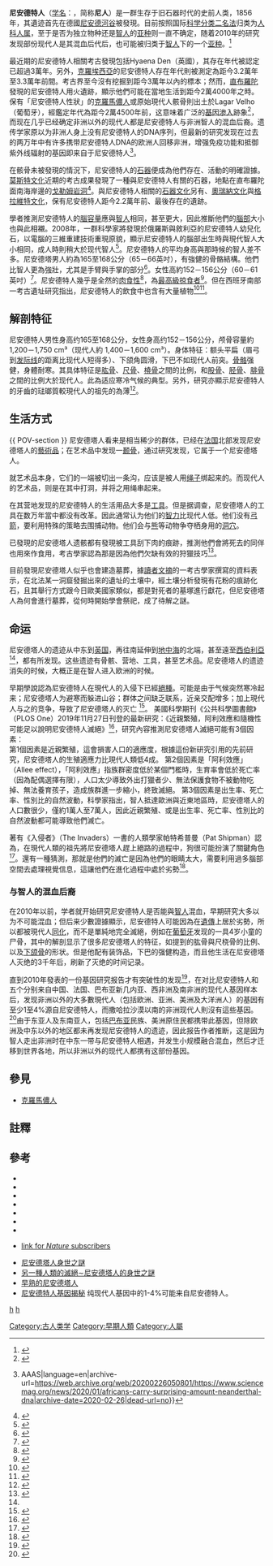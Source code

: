 {{expert-subject|time=2018-07-15T13:12:36+00:00}}
{{noteTA
|T=zh-hans:尼安德特人; zh-tw:尼安德塔人; zh-hk:尼安德塔人;
|1=zh-hans:尼安德特人; zh-tw:尼安德塔人; zh-hk:尼安德塔人
}}
{{Speciesbox
| genus = Homo
| species = neanderthalensis
| fossil_range = {{Fossil range|0.43|0.025}}中[[更新世|更新世]]-晚[[更新世|更新世]]
| image= Homo sapiens neanderthalensis.jpg
| image_caption = ''H. neanderthalensis''，法國[[聖沙拜爾|聖沙拜爾]]
| extinct = 是
| image2 = Neanderthalensis.jpg
| image2_alt = 90px
| image2_caption = 尼安德塔人的骨骼，[[美國自然歷史博物館|美國自然歷史博物館]]
| authority = {{link-en|威廉·金 (地質學家)|William King (geologist)|King}}, 1864
| synonyms = 
*{{nowrap|''Palaeoanthropus neanderthalensis''}}<br>{{small|(King, 1864)}}
*''Homo sapiens neanderthalensis''<br>{{small|(King, 1864)}}
|range_map = Range_of_NeanderthalsAColoured.png
|range_map_caption = 尼安德特人的分布範圍。東、北部的範圍可能係為延展部分，以涵蓋[[阿爾泰山脈|阿爾泰山脈]]的Okladnikov洞與[[烏拉山脈|烏拉山脈]]的Mamotnaia。
}}
{{各地中文名
 | 名詞 = 尼安德塔人<!-- 相關名詞，填一個即可，將隨條目語言變種進行字詞轉換 -->
 | 圖像 = <!-- 圖檔名稱（省略File:字頭） -->
 | 說明 = <!-- 圖檔說明，將隨條目語言變種進行字詞轉換 -->
 | 大陆 = 尼安德特人
 | 臺灣 = 尼安德塔人
 | 香港 = 尼安德塔人
 | 澳門 =
 |新加坡= 
 | 大馬 =
 | 何地 = 
 | 其他 = 
 | 何地2 = 
 | 其他2 = 
 | navbar= <!-- 填任意字符以顯示navbar -->
}}
'''尼安德特人'''（[[学名|学名]]：''{{lang|la|Homo neanderthalensis}}''，简称'''尼人'''）是一群生存于旧石器时代的史前人类，1856 年，其遺迹首先在德國[[尼安德河谷|尼安德河谷]]被發現。目前按照国际[[科学分类|科学分类]][[二名法|二名法]]归类为[[人科|人科]][[人属|人属]]，至于是否为独立物种还是[[智人|智人]]的[[亚种|亚种]]则一直不确定，随着2010年的研究发现部份现代人是其混血后代后，也可能被归类于[[智人|智人]]下的一个[[亚种|亚种]]。<ref>{{Cite journal|title=Hominids and hybrids: The place of Neanderthals in human evolution|author=|url=http://www.pnas.org/cgi/pmidlookup?view=long&pmid=10377375|last=Tattersall|first=I.|last2=Schwartz|first2=J. H.|date=1999-06-22|journal=Proceedings of the National Academy of Sciences|issue=13|doi=10.1073/pnas.96.13.7117|others=|year=|volume=96|page=|pages=7117–7119|language=en|issn=0027-8424|pmid=|quote=Thus, although many students of human evolution have lately begun to look favorably on the view that these distinctive hominids merit species recognition in their own right as ''H. neanderthalensis'' (e.g., refs. 4 and 5), at least as many still regard them as no more than a variant of our own species, ''H. sapiens''.}}</ref>

最近期的尼安德特人相關考古發現包括Hyaena Den（英國），其存在年代被認定已超過3萬年。另外，[[克羅埃西亞|克羅埃西亞]]的尼安德特人存在年代則被測定為距今3.2萬年至3.3萬年前間。考古界至今沒有挖掘到距今3萬年以內的標本；然而，[[直布羅陀|直布羅陀]]發現的尼安德特人用火遺跡，顯示他們可能在當地生活到距今2萬4000年之時。保有「尼安德特人性狀」的[[克羅馬儂人|克羅馬儂人]]或原始現代人骸骨則出土於Lagar Velho（葡萄牙），經鑑定年代為距今2萬4500年前，这意味着广泛的[[基因渗入|基因渗入]]跡象<ref>{{Cite journal|title=The early Upper Paleolithic human skeleton from the Abrigo do Lagar Velho (Portugal) and modern human emergence in Iberia|url=http://www.pnas.org/cgi/pmidlookup?view=long&pmid=10377462|last=Duarte|first=C.|last2=Mauricio|first2=J.|date=1999-06-22|journal=Proceedings of the National Academy of Sciences|issue=13|doi=10.1073/pnas.96.13.7604|volume=96|pages=7604–7609|language=en|issn=0027-8424|last3=Pettitt|first3=P. B.|last4=Souto|first4=P.|last5=Trinkaus|first5=E.|last6=van der Plicht|first6=H.|last7=Zilhao|first7=J.}}</ref>，而现在几乎已经确定非洲以外的现代人都是尼安德特人与非洲智人的混血后裔。遗传学家原以为非洲人身上没有尼安德特人的DNA序列，但最新的研究发现在过去的两万年中有许多携带尼安德特人DNA的欧洲人回移非洲，增强免疫功能和抵御紫外线辐射的基因即来自于尼安德特人<ref>{{Cite web|title=Africans carry surprising amount of Neanderthal DNA|url=https://www.sciencemag.org/news/2020/01/africans-carry-surprising-amount-neanderthal-dna|accessdate=2020-03-10|date=2020-01-30|last=PriceJan. 30|first=Michael|work=Science {{!}} AAAS|language=en|archive-url=https://web.archive.org/web/20200226050801/https://www.sciencemag.org/news/2020/01/africans-carry-surprising-amount-neanderthal-dna|archive-date=2020-02-26|dead-url=no}}</ref>。

在骸骨未被發現的情況下，尼安德特人的[[石器|石器]]便成為他們存在、活動的明確證據。[[莫斯特文化|莫斯特文化]]近期的考古成果發現了一種與尼安德特人有關的石器，地點在直布羅陀面南海岸邊的[[戈勒姆岩洞|戈勒姆岩洞]]<ref>{{Cite journal|title=Late survival of Neanderthals at the southernmost extreme of Europe|url=https://www.nature.com/articles/nature05195|last=Finlayson|first=Clive|last2=Giles Pacheco|first2=Francisco|date=2006-10|journal=Nature|issue=7113|doi=10.1038/nature05195|volume=443|pages=850–853|language=en|issn=1476-4687|last3=Rodríguez-Vidal|first3=Joaquín|last4=Fa|first4=Darren A.|last5=María Gutierrez López|first5=José|last6=Santiago Pérez|first6=Antonio|last7=Finlayson|first7=Geraldine|last8=Allue|first8=Ethel|last9=Baena Preysler|first9=Javier|author=|access-date=2020-03-10|archive-url=https://web.archive.org/web/20200515151033/https://www.nature.com/articles/nature05195|archive-date=2020-05-15|dead-url=no}}</ref>。與尼安德特人相關的[[考古学文化|石器文化]]另有{{le|沙泰尔佩伦文化|Châtelperronian}}、[[奧瑞納文化|奧瑞納文化]]與[[格拉維特文化|格拉維特文化]]，保有尼安德特人距今2.2萬年前、最後存在的遺跡。

學者推測尼安德特人的[[腦容量|腦容量]]應與[[智人|智人]]相同，甚至更大，因此推斷他們的[[腦部|腦部]]大小也與此相襯。2008年，一群科學家將發現於俄羅斯與敘利亞的尼安德特人幼兒化石，以電腦的三維重建技術重現原貌，顯示尼安德特人的腦部出生時與現代智人大小相同，成人時則稍大於现代智人<ref>{{cite web|title=Neanderthal Brain Size at Birth Sheds Light on Human Evolution|url=http://blogs.nationalgeographic.com/blogs/news/chiefeditor/2008/09/neanderthal.html|accessdate=2009-09-19|author=|date=2008-09-09|format=|publisher=National Geographic|language=|archiveurl=https://web.archive.org/web/20090305133237/http://blogs.nationalgeographic.com/blogs/news/chiefeditor/2008/09/neanderthal.html|archivedate=2009-03-05|deadurl=yes}}</ref>。尼安德特人的平均身高與那時候的智人差不多。尼安德塔男人約為165至168公分（65－66英吋），有強健的骨骼結構。他們比智人更為強壯，尤其是手臂與手掌的部分<ref>{{cite web |url=http://www.bbc.co.uk/nature/wildfacts/factfiles/459.shtml |title=Science & Nature — Wildfacts — Neanderthal |publisher=BBC |date= |accessdate=2009-06-21 |archive-url=https://archive.today/20120719153404/http://www.bbc.co.uk/nature/life/Neanderthal |archive-date=2012-07-19 |dead-url=no }}</ref>。女性高約152－156公分（60－61英吋）<ref>{{Cite journal|title=Body height, body mass and surface area of the Neanderthals|url=https://www.ncbi.nlm.nih.gov/pubmed/9850627|last=Helmuth|first=H.|date=1998|journal=Zeitschrift Fur Morphologie Und Anthropologie|issue=1|volume=82|pages=1–12|issn=0044-314X|pmid=9850627|author=|access-date=2020-03-10|archive-url=https://web.archive.org/web/20200515151048/https://www.ncbi.nlm.nih.gov/pubmed/9850627|archive-date=2020-05-15|dead-url=no}}</ref>。尼安德特人幾乎是全然的[[肉食性|肉食性]]<ref>{{Cite journal|title=Neanderthal diet at Vindija and Neanderthal predation: The evidence from stable isotopes|url=http://www.pnas.org/cgi/doi/10.1073/pnas.120178997|last=Richards|first=M. P.|last2=Pettitt|first2=P. B.|date=2000-06-20|journal=Proceedings of the National Academy of Sciences|issue=13|doi=10.1073/pnas.120178997|volume=97|pages=7663–7666|language=en|issn=0027-8424|pmc=PMC16602|pmid=10852955|last3=Trinkaus|first3=E.|last4=Smith|first4=F. H.|last5=Paunovic'|first5=M.|last6=Karavanic'|first6=I.}}</ref>，為[[頂級掠食者|最高級掠食者]]<ref>{{Cite journal|title=On the narrow dip structure at 1.9 GeV/c2 in diffractive photoproduction|url=http://www.sciencedirect.com/science/article/pii/S0370269303016769|last=Frabetti|first=P. L.|last2=Cheung|first2=H. W. K.|date=2004-01-08|journal=Physics Letters B|issue=3|doi=10.1016/j.physletb.2003.10.071|volume=578|pages=290–296|language=en|issn=0370-2693|pmc=1821096|pmid=17113065|last3=Cumalat|first3=J. P.|last4=Dallapiccola|first4=C.|last5=Ginkel|first5=J. F.|last6=Johns|first6=W. E.|last7=Nehring|first7=M. S.|last8=Vaandering|first8=E. W.|last9=Butler|first9=J. N.|author=|access-date=2020-03-10|archive-url=https://web.archive.org/web/20150330025554/http://www.sciencedirect.com/science/article/pii/S0370269303016769|archive-date=2015-03-30|dead-url=no}}</ref>。但在西班牙南部一考古遺址研究指出，尼安德特人的飲食中也含有大量植物<ref>{{Cite news|title=Neanderthals 'cooked vegetables'|url=https://www.bbc.com/news/science-environment-12071424|newspaper=BBC News|date=2010-12-27|accessdate=2020-03-10|language=en-GB|first=Pallab|last=Ghosh|archive-url=https://web.archive.org/web/20200515151203/https://www.bbc.com/news/science-environment-12071424|archive-date=2020-05-15|dead-url=no}}</ref><ref name="Example2006">{{Cite journal|title=Microfossils in calculus demonstrate consumption of plants and cooked foods in Neanderthal diets (Shanidar III, Iraq; Spy I and II, Belgium)|url=http://www.pnas.org/cgi/doi/10.1073/pnas.1016868108|last=Henry|first=A. G.|last2=Brooks|first2=A. S.|date=2011-01-11|journal=Proceedings of the National Academy of Sciences|issue=2|doi=10.1073/pnas.1016868108|volume=108|pages=486–491|language=en|issn=0027-8424|pmc=PMC3021051|pmid=21187393|last3=Piperno|first3=D. R.}}</ref>。

== 解剖特征 ==
尼安德特人男性身高约165至168公分，女性身高约152－156公分，颅骨容量約 1,200－1,750 cm³（现代人約 1,400－1,600 cm³）。身体特征：额头平扁（眉弓到[[发际线|发际线]]的距离比现代人短得多）、下颌角圆滑，下巴不如现代人前突。[[骨骼|骨骼]]强健，身體耐寒。其具体特征是[[肱骨|肱骨]]、[[尺骨|尺骨]]、[[橈骨|橈骨]]之間的比例，和[[股骨|股骨]]、[[胫骨|胫骨]]、[[腓骨|腓骨]]之間的比例大於现代人。此為适应寒冷气候的典型。另外，研究亦顯示尼安德特人的牙齒的琺瑯質較現代人的祖先的為薄<ref>{{cite journal |url=http://news.sciencemag.org/archaeology/2015/04/sophisticated-tools-may-have-spelled-doom-neandertals?utm_source=twitter&utm_medium=social&utm_campaign=twitter |title=Sophisticated tools may have spelled doom for Neandertals |trans_title=更巧妙的工具宣告了尼安德特人的末日嗎？ |accessdate=2015-04-24 |date=2015-04-23 |language=en }}</ref>。

== 生活方式 ==
{{ POV-section }}{{Refimprove section}}
尼安德塔人看来是相当稀少的群体，已经在[[法国|法国]]北部发现尼安德塔人的[[藝術品|藝術品]]；在艺术品中发现一[[颞骨|颞骨]]，通过研究发现，它属于一个尼安德塔人。

就艺术品本身，它们的一端被切出一条沟，应该是被人用[[绳子|绳子]]绑起来的。而现代人的艺术品，则是在其中打洞，并将之用绳串起来。

在其营地发现的尼安德特人的生活用品大多是[[工具|工具]]。但是据调查，尼安德塔人的工具在数万年當中都没有改革。因此通常认为他们的[[智力|智力]]比现代人低。他们没有[[弓箭|弓箭]]，要利用特殊的策略去围捕动物。他们会与[[熊|熊]]等动物争夺栖身用的[[洞穴|洞穴]]。

已發現的尼安德塔人遗骸都有發現被工具刮下肉的痕跡，推測他們會將死去的同伴也用來作食用，考古學家認為那是因為他們欠缺有效的狩獵技巧<ref name=NatGeoMagTW>{{cite journal |title=尼安德特人 |journal=National Geographic| date=2008-10 }}</ref>。

目前發現尼安德塔人似乎也會建造墓葬，據[[讀者文摘|讀者文摘]]的一考古學家撰寫的資料表示，在北法某一洞窟發掘出來的遺址的土壤中，經土壤分析發現有花粉的痕跡化石，且其舉行方式跟今日歐美國家類似，都是對死者的墓塚進行獻花，但尼安德塔人為何會進行墓葬，從何時開始學會祭祀，成了待解之謎。

== 命运 ==
尼安德塔人的遗迹从中东到[[英国|英国]]，再往南延伸到[[地中海|地中海]]的北端，甚至遠至[[西伯利亞|西伯利亞]]<ref name=NatGeoMagTW />，都有所发现。这些遗迹有骨骸、营地、工具，甚至艺术品。尼安德塔人的遗迹消失的时候，大概正是在智人进入欧洲的时候。

早期學說認為尼安德特人在現代人的入侵下已經[[絕種|絕種]]。可能是由于气候突然寒冷起来；尼安德塔人为避寒而躲进山谷；群体之间缺乏联系，近亲交配增多；加上現代人与之的竞争，导致了尼安德塔人的灭亡
<ref>{{cite news |title=智人崛起導致尼安德塔人滅絕？最新科學研究：近親繁殖加上壞運氣才是原因！-風傳媒 |url=https://www.storm.mg/article/2001666 |work=www.storm.mg |date=2019-11-28 |language=zh-TW |accessdate=2020-10-01 |archive-date=2020-06-10 |archive-url=https://web.archive.org/web/20200610015625/https://www.storm.mg/article/2001666 |dead-url=no }}</ref>。
美國科學期刊《公共科學圖書館》（PLOS One）2019年11月27日刊登的最新研究：《近親繁殖，阿利效應和隨機性可能足以說明尼安德特人滅絕》<ref>{{cite journal |last1=Vaesen |first1=Krist |last2=Scherjon |first2=Fulco |last3=Hemerik |first3=Lia |last4=Verpoorte |first4=Alexander |title=Inbreeding, Allee effects and stochasticity might be sufficient to account for Neanderthal extinction |journal=PLOS ONE |date=2019-11-27 |volume=14 |issue=11 |pages=e0225117 |doi=10.1371/journal.pone.0225117 |url=https://journals.plos.org/plosone/article?id=10.1371/journal.pone.0225117 |language=en |issn=1932-6203 |access-date=2020-10-08 |archive-date=2020-08-07 |archive-url=https://web.archive.org/web/20200807010509/https://journals.plos.org/plosone/article?id=10.1371%2Fjournal.pone.0225117 |dead-url=no }}</ref>，研究內容推測尼安德塔人滅絕可能有3個因素：<br>
第1個因素是近親繁殖，這會損害人口的適應度，根據這份新研究引用的先前研究，尼安德塔人的生殖適應力比現代人類低4成。
第2個因素是「阿利效應」（Allee effect），「阿利效應」指族群密度低於某個門檻時，生育率會低於死亡率（因為配偶選擇有限），人口太少導致外出打獵者少、無法保護食物不被動物吃掉、無法養育孩子，造成族群進一步縮小，終致滅絕。
第3個因素是出生率、死亡率、性別比的自然波動，科學家指出，智人抵達歐洲與近東地區時，尼安德塔人的人口數很少，僅約1萬人至7萬人，因此近親繁殖、或是出生率、死亡率、性別比的自然波動都可能導致他們滅亡。

著有《入侵者》（The Invaders）一書的人類學家帕特希普曼（Pat Shipman）認為，在現代人類的祖先將尼安德塔人趕上絕路的過程中，狗很可能扮演了關鍵角色<ref>{{cite news |author1=Pat Shipman |title=狗，可能帮助人类淘汰了尼安德特人 |url=https://www.wsj.com/video/china/37B159A4-D88F-40E6-8786-B2CDE26ED692.html |language=zh-CN |accessdate=2020-10-01 |archive-date=2015-05-30 |archive-url=https://web.archive.org/web/20150530152022/http://www.wsj.com/video/china/37B159A4-D88F-40E6-8786-B2CDE26ED692.html |dead-url=no }}</ref>。還有一種猜測，那就是他們的滅亡是因為他們的眼睛太大，需要利用過多腦部空間去處理視覺信息，這讓他們在進化過程中處於劣勢<ref>{{cite news |title=尼安德特人滅絕的元兇：眼睛太大？ |url=https://www.bbc.com/ukchina/trad/vert_earth/2015/08/150812_vert_earth_neanderthals-strange-large-eyes |work=BBC 英伦网 |date=2015-08-12 |language=zh-hant |accessdate=2020-10-01 |archive-date=2017-04-21 |archive-url=https://web.archive.org/web/20170421215848/http://www.bbc.com/ukchina/trad/vert_earth/2015/08/150812_vert_earth_neanderthals-strange-large-eyes |dead-url=no }}</ref>。

=== 与智人的混血后裔 ===
在2010年以前，学者就开始研究尼安德特人是否能與[[智人|智人]]混血，早期研究大多以为不可能混血；但后来少數證據顯示，尼安德特人可能因為在[[遺傳|遺傳]]上居於劣勢，所以都被現代人[[同化|同化]]，而不是單純地完全滅絕，例如在[[葡萄牙|葡萄牙]]发现的一具4岁小童的尸骨，其中的解剖显示了很多尼安德塔人的特征，如提到的肱骨與尺桡骨的比例、以及[[下颌骨|下颌骨]]的形状。但是他配有装饰品，下巴的强健构造，而且他生活在尼安德塔人灭绝的3千年后，刷新了灭绝的时间记录。

直到2010年發表的一份基因研究报告才有突破性的发现<ref>{{Cite journal|title=A Draft Sequence of the Neandertal Genome|url=https://ui.adsabs.harvard.edu/abs/2010Sci...328..710G/abstract|last=Green|first=Richard E.|last2=Krause|first2=Johannes|date=2010-05|journal=Sci|issue=5979|doi=10.1126/science.1188021|volume=328|pages=710|language=en|issn=0036-8075|last3=Briggs|first3=Adrian W.|last4=Maricic|first4=Tomislav|last5=Stenzel|first5=Udo|last6=Kircher|first6=Martin|last7=Patterson|first7=Nick|last8=Li|first8=Heng|last9=Zhai|first9=Weiwei|author=|access-date=2020-03-10|archive-url=https://web.archive.org/web/20200515151134/https://ui.adsabs.harvard.edu/abs/2010Sci...328..710G/abstract|archive-date=2020-05-15|dead-url=no}}</ref>，在对比尼安德特人和五个分别来自中国、法国、巴布亚新几内亚、西非洲及南非洲的现代人基因样本后，发现非洲以外的大多數現代人（包括欧洲、亚洲、美洲及大洋洲人）的基因有至少1至4%源自尼安德特人，而撒哈拉沙漠以南的非洲现代人則沒有這些基因。<ref>{{Cite web|title=Neanderthals, Humans Interbred—First Solid DNA Evidence|url=https://www.nationalgeographic.com/news/2010/5/100506-science-neanderthals-humans-mated-interbred-dna-gene/|accessdate=2020-03-10|date=2010-05-08|work=National Geographic News|language=en|archive-url=https://web.archive.org/web/20200311164511/https://www.nationalgeographic.com/news/2010/5/100506-science-neanderthals-humans-mated-interbred-dna-gene/|archive-date=2020-03-11|dead-url=no}}</ref>由于东亚人及东南亚人，包括[[巴布亚|巴布亚]]民族、美洲原住民都携带此基因，但除欧洲及中东以外的地区都未再发现尼安德特人的遗迹，因此报告作者推断，这是因为智人走出非洲时在中东一带与尼安德特人相遇，并发生小规模融合混血，然后才迁移到世界各地，所以非洲以外的现代人都携有这部份基因。

== 參見 ==
* [[克羅馬儂人|克羅馬儂人]]

== 註釋 ==
{{Reflist|2}}

== 參考 ==
{{Commons category|Homo neanderthalensis}}
{{Wikispecies|Homo neanderthalensis}}
* {{cite journal|doi=10.1006/jpho.2002.0170 |url=http://www.icp.inpg.fr/OHLL/lesPubliRapports/JPhonetics.pdf |title=The potential Neandertal vowel space was as large as that of modern humans |first=Louis-Jean |last=Boë |author2=Jean-Louis Heim|author3=Kiyoshi Honda |author4=Shinji Maeda |journal=Journal of Phonetics |volume=30 |issue=3 |pages=465–484 |format= |date=2002年7月 |deadurl=yes |archiveurl=https://web.archive.org/web/20061124102938/http://www.icp.inpg.fr/OHLL/lesPubliRapports/JPhonetics.pdf |archivedate=2006-11-24 }}
* {{cite book |first=Anatoliy P. |last=Derev'anko |author2=William Roger Powers |author3=Demitri Boris Shimkin |title=The Paleolithic of Siberia: new discoveries and interpretations |publisher=[[Institute_of_Anthropology_and_Ethnography|Institute of Anthropology and Ethnography]] |location=[[新西伯利亞|Novosibirsk]]|year=1998|isbn=0252020529 |oclc=36461622}}
* {{cite web |url=http://jqjacobs.net/anthro/paleo/neanderthal.html |title=Neanderthal DNA Sequencing |first=James Q. |last=Jacobs |date=4 July 2000 |accessdate=23 May 2009 |archive-date=2010-07-02 |archive-url=https://web.archive.org/web/20100702225825/http://www.jqjacobs.net/anthro/paleo/neanderthal.html |dead-url=no }}
* {{cite web |first=C. David |last=Kreger |date=30 June 2000 |url=http://www.archaeologyinfo.com/homoneaderthalensis.htm |title=Homo neanderthalensis |publisher=ArchaeologyInfo.com |accessdate=23 May 2009 |archive-date=2018-12-26 |archive-url=https://web.archive.org/web/20181226112020/http://archaeologyinfo.com/homo-neanderthalensis/ |dead-url=no }}
* {{cite journal |doi=10.1016/j.wocn.2005.07.002 |title=Current views on Neanderthal speech capabilities: A reply to Boe et al. (2002) |first=Philip |last=Lieberman |journal=Journal of Phonetics |volume=35 |issue=4 |pages=552–563|date=October 2007}}
* {{cite web|first=Dennis|last=O'Neil|date=12 May 2009|url=http://anthro.palomar.edu/homo2/mod_homo_2.htm|title=Evolution of Modern Humans: Neandertals|accessdate=23 May 2009|archive-date=2018-12-26|archive-url=https://web.archive.org/web/20181226112024/https://www2.palomar.edu/anthro/homo2/mod_homo_2.htm|dead-url=no}}
* {{cite journal |author=Serre D, Langaney A, Chech M, Teschler-Nicola M, Paunovic M, Mennecier P, Hofreiter M, Possnert G, Pääbo S |title=No evidence of Neandertal mtDNA contribution to early modern humans |journal=[[PLoS_Biology|PLoS Biology]] |volume=2 |issue=3 |page=E57 |pmid=15024415 |pmc=368159 |doi=10.1371/journal.pbio.0020057 |url= |accessdate=16 May 2009|date=March 2004}}
* {{cite journal|first=Eva M.|last=Wild|author2=Maria Teschler-Nicola|author3=Walter Kutschera|author4=Peter Steier|author5=Erik Trinkaus |author6=Wolfgang Wanek|date=19 May 2005|title=Direct dating of Early Upper Palaeolithic human remains from [[Mladeč|Mladeč]]|journal=[[Nature_(journal)|Nature]]|volume=435|pages=332–5|doi=10.1038/nature03585}} [http://www.nature.com/nature/journal/v435/n7040/full/nature03585.html link for ''Nature'' subscribers] {{Wayback|url=http://www.nature.com/nature/journal/v435/n7040/full/nature03585.html |date=20050607074706 }}
* [https://web.archive.org/web/20090217200003/http://epochtimes.com/b5/2/10/1/c9061.htm 尼安德塔人身世之謎]
* [https://web.archive.org/web/20090222193329/http://www.owls.tw/post/1/524 另一種人類的滅絕∼尼安德塔人的身世之謎]
* [https://web.archive.org/web/20120401072154/http://www.sciscape.org/news_detail.php?news_id=1469 早熟的尼安德塔人]
* [http://article.yeeyan.org/view/109905/104009 尼安德特人基因揭秘] {{Wayback|url=http://article.yeeyan.org/view/109905/104009 |date=20100511155314 }} 纯现代人基因中的1-4%可能来自尼安德特人。

{{reflist}}

{{Human Evolution}}
{{Taxonbar}}
{{Authority control}}

[[Category:古人类学|Category:古人类学]]
[[Category:早期人類|Category:早期人類]]
[[Category:人屬|Category:人屬]]
[[分類:歐洲史前哺乳動物|h]]
[[分類:亞洲史前哺乳動物|h]]